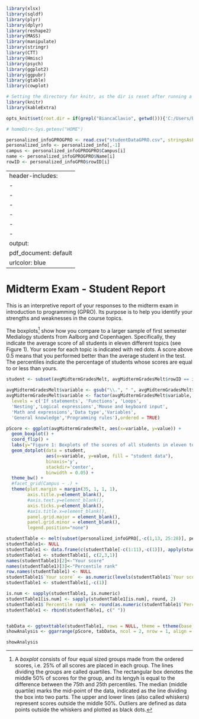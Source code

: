 
```r
library(xlsx)
library(sqldf)
library(plyr)
library(dplyr)
library(reshape2)
library(MASS)
library(manipulate)
library(stringr)
library(CTT)
library(Hmisc)
library(psych)
library(ggplot2)
library(ggpubr)
library(gtable)
library(cowplot)

# Setting the directory for knitr, as the dir is reset after running a code chunk.
library(knitr)
library(kableExtra)

opts_knit$set(root.dir = if(grepl("BiancaClavio", getwd())){'C:/Users/BiancaClavio/Documents/SVN/01Projects/GPRO'} else {paste(homeDir,"~/SVN/01Projects/GPRO/", sep = "")})

# homeDir<-Sys.getenv("HOME")

```


 
```r
personalized_infoGPROGPRO <- read.csv("studentDataGPRO.csv", stringsAsFactors = FALSE)
personalized_info <- personalized_info[,-1]
campus <- personalized_infoGPROGPRO$Campus[i]
name <- personalized_infoGPROGPRO$Name[i]
rowID <- personalized_infoGPRO$rowID[i]

```

---
header-includes:
- \usepackage{fancyhdr}
- \pagestyle{fancy}
- \fancyhead[RE,RO]{`r name`}
- \fancyhead[LE,LO]{Medialogy, `r campus`, 2017}
- \fancyfoot[CE,CO]{MIDTERM EXAM IN GPRO}
- \fancyfoot[LE,RO]{\thepage}
output:
  pdf_document: default
urlcolor: blue
---


# Midterm Exam - Student Report

This is an interpretive report of your responses to the midterm exam in introduction to programming (GPRO). Its purpose is to help you identify your strengths and weaknesses in the course topics.

The boxplots[^1]  show how you compare to a larger sample of first semester Medialogy students from Aalborg and Copenhagen. Specifically, they indicate the average score of all students in eleven different topics (see Figure 1). Your score for each topic is indicated with red dots. A score above 0.5 means that you performed better than the average student in the test. The percentiles indicate the percentage of students whose scores are equal to or less than yours. 

[^1]: A *boxplot* consists of four equal sized groups made from the ordered scores, i.e. 25% of all scores are placed in each group. The lines dividing the groups are called quartiles. The rectangular box denotes the middle 50% of scores for the group, and its lengyh is equal to the difference between the 75th and 25th percentiles. The median (middle quartile) marks the mid-point of the data, indicated as the line dividing the box into two parts. The upper and lower lines (also called whiskers) represent scores outside the middle 50%. Outliers are defined as data points outside the whiskers and plotted as black dots. 



```r

student <- subset(avgMidtermGradesMelt, avgMidtermGradesMelt$rowID == i)

avgMidtermGradesMelt$variable <- gsub("\\.", " ", avgMidtermGradesMelt$variable)
avgMidtermGradesMelt$variable <- factor(avgMidtermGradesMelt$variable,
  levels = c('If statements', 'Functions', 'Loops',
  'Nesting','Logical expressions','Mouse and keyboard input',
  'Math and expressions','Data type','Variables',
  'General knowledge','Programming rules'),ordered = TRUE)

pScore <- ggplot(avgMidtermGradesMelt, aes(x=variable, y=value)) +
  geom_boxplot() + 
  coord_flip() +
  labs(y="Figure 1: Boxplots of the scores of all students in eleven topic.") +
  geom_dotplot(data = student,
               aes(x=variable, y=value, fill = "student data"),
               binaxis='y',
               stackdir='center',
               binwidth = 0.05) +
  theme_bw() +
  #facet_grid(Campus ~ .) +
  theme(plot.margin = margin(35, 1, 1, 1),
        axis.title.y=element_blank(),
        #axis.text.y=element_blank(),
        axis.ticks.y=element_blank(),
        #axis.title.x=element_blank(),
        panel.grid.major = element_blank(),
        panel.grid.minor = element_blank(),
        legend.position="none")

```


```r
studentTable <- melt(subset(personalized_infoGPRO[,-c(1,13, 25:28)], personalized_infoGPRO$rowID %in% personalized_infoGPRO$rowID[i]))
studentTable1<- NULL
studentTable1 <- data.frame(c(studentTable[-c(1:11),-c(1)]), apply(studentTable[-c(12:22), ], 2, rev))
studentTable1 <- studentTable1[, c(2,3,1)]
names(studentTable1)[2]<-"Your score"
names(studentTable1)[3]<-"Percentile rank"
row.names(studentTable1) <- NULL
studentTable1$`Your score` <- as.numeric(levels(studentTable1$`Your score`))[studentTable1$`Your score`]
studentTable1 <- studentTable1[,-c(1)]

is.num <- sapply(studentTable1, is.numeric)
studentTable1[is.num] <- sapply(studentTable1[is.num], round, 2)
studentTable1$`Percentile rank` <- round(as.numeric(studentTable1$`Percentile rank`), digits = 0)
studentTable1 <- rbind(studentTable1, c(" "))


tabData <- ggtexttable(studentTable1, rows = NULL, theme = ttheme(base_style = "blank", padding = unit(c(2, 5.5), "mm")))
showAnalysis <- ggarrange(pScore, tabData, ncol = 2, nrow = 1, align = "h", widths = c(2.5,1.5))
```

```r
showAnalysis

```


